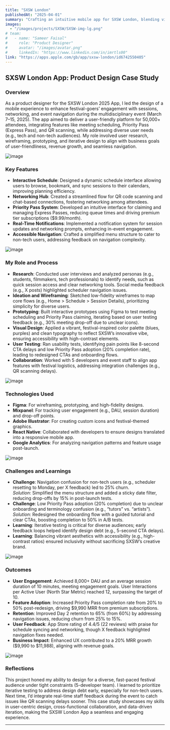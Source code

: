 ---
title: "SXSW London"
publishedAt: "2025-04-01"
summary: "Crafting an intuitive mobile app for SXSW London, blending vibrant design with seamless navigation to enhance festival experiences through personalized content and effortless networking."
images:
  - "/images/projects/SXSW/SXSW-img-lg.png"
# team:
#   - name: "Sameer Faisal"
#     role: "Product Designer"
#     avatar: "/images/avatar.png"
#     linkedIn: "https://www.linkedin.com/in/imrtls00"
link: "https://apps.apple.com/gb/app/sxsw-london/id6742550405"
---

## SXSW London App: Product Design Case Study

### Overview

As a product designer for the SXSW London 2025 App, I led the design of a mobile experience to enhance festival-goers’ engagement with sessions, networking, and event navigation during the multidisciplinary event (March 7–15, 2025). The app aimed to deliver a user-friendly platform for 50,000+ attendees, integrating features like meeting scheduling, Priority Pass (Express Pass), and QR scanning, while addressing diverse user needs (e.g., tech and non-tech audiences). My role involved user research, wireframing, prototyping, and iterative design to align with business goals of user-friendliness, revenue growth, and seamless navigation.

![image](/images/projects/SXSW/SXSW-img-sm.png)

### Key Features

- **Interactive Schedule**: Designed a dynamic schedule interface allowing users to browse, bookmark, and sync sessions to their calendars, improving planning efficiency.
- **Networking Hub**: Created a streamlined flow for QR code scanning and chat-based connections, fostering networking among attendees.
- **Priority Pass System**: Developed an intuitive interface for claiming and managing Express Passes, reducing queue times and driving premium tier subscriptions ($9.99/month).
- **Real-Time Notifications**: Implemented a notification system for session updates and networking prompts, enhancing in-event engagement.
- **Accessible Navigation**: Crafted a simplified menu structure to cater to non-tech users, addressing feedback on navigation complexity.

![image](/images/projects/SXSW/capturing.png)

### My Role and Process

- **Research**: Conducted user interviews and analyzed personas (e.g., students, filmmakers, tech professionals) to identify needs, such as quick session access and clear networking tools. Social media feedback (e.g., X posts) highlighted scheduler navigation issues.
- **Ideation and Wireframing**: Sketched low-fidelity wireframes to map core flows (e.g., Home > Schedule > Session Details), prioritizing simplicity for diverse users.
- **Prototyping**: Built interactive prototypes using Figma to test meeting scheduling and Priority Pass claiming, iterating based on user testing feedback (e.g., 30% meeting drop-off due to unclear icons).
- **Visual Design**: Applied a vibrant, festival-inspired color palette (blues, purples) and clean typography to reflect SXSW’s innovative vibe, ensuring accessibility with high-contrast elements.
- **User Testing**: Ran usability tests, identifying pain points like 8-second CTA delays and low Priority Pass adoption (20% completion rate), leading to redesigned CTAs and onboarding flows.
- **Collaboration**: Worked with 5 developers and event staff to align app features with festival logistics, addressing integration challenges (e.g., QR scanning delays).

![image](/images/projects/SXSW/app-event.png)

### Technologies Used

- **Figma**: For wireframing, prototyping, and high-fidelity designs.
- **Mixpanel**: For tracking user engagement (e.g., DAU, session duration) and drop-off points.
- **Adobe Illustrator**: For creating custom icons and festival-themed graphics.
- **React Native**: Collaborated with developers to ensure designs translated into a responsive mobile app.
- **Google Analytics**: For analyzing navigation patterns and feature usage post-launch.

![image](/images/projects/SXSW/use-case.png)

### Challenges and Learnings

- **Challenge**: Navigation confusion for non-tech users (e.g., scheduler resetting to Monday, per X feedback) led to 25% churn.  
  *Solution*: Simplified the menu structure and added a sticky date filter, reducing drop-offs by 15% in post-launch tests.
- **Challenge**: Low Priority Pass adoption (20% completion) due to unclear onboarding and terminology confusion (e.g., “tutors” vs. “artists”).  
  *Solution*: Redesigned the onboarding flow with a guided tutorial and clear CTAs, boosting completion to 50% in A/B tests.
- **Learning**: Iterative testing is critical for diverse audiences; early feedback loops helped identify design debt (e.g., 5-second CTA delays).
- **Learning**: Balancing vibrant aesthetics with accessibility (e.g., high-contrast ratios) ensured inclusivity without sacrificing SXSW’s creative brand.

![image](/images/projects/SXSW/making.jpeg)

### Outcomes

- **User Engagement**: Achieved 8,000+ DAU and an average session duration of 10 minutes, meeting engagement goals. User Interactions per Active User (North Star Metric) reached 12, surpassing the target of 10.
- **Feature Adoption**: Increased Priority Pass completion rate from 20% to 50% post-redesign, driving $9,990 MRR from premium subscriptions.
- **Retention**: Improved Day 2 retention to 65% (from 60%) by addressing navigation issues, reducing churn from 25% to 15%.
- **User Feedback**: App Store rating of 4.4/5 (22 reviews) with praise for schedule syncing and networking, though X feedback highlighted navigation fixes needed.[](https://designerup.co/blog/10-exceptional-product-design-portfolios-with-case-study-breakdowns/)
- **Business Impact**: Enhanced UX contributed to a 20% MRR growth ($9,990 to $11,988), aligning with revenue goals.

![image](/images/projects/SXSW/feedback.png)

### Reflections

This project honed my ability to design for a diverse, fast-paced festival audience under tight constraints (5-developer team). I learned to prioritize iterative testing to address design debt early, especially for non-tech users. Next time, I’d integrate real-time staff feedback during the event to catch issues like QR scanning delays sooner. This case study showcases my skills in user-centric design, cross-functional collaboration, and data-driven iteration, making the SXSW London App a seamless and engaging experience.

---